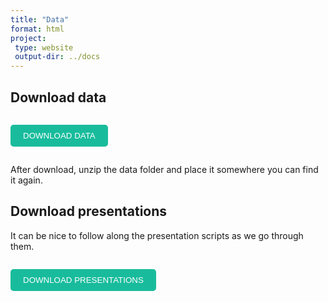 ```yaml
---
title: "Data"
format: html
project:
 type: website
 output-dir: ../docs
---
```


## Download data

::: {style="display: flex; gap: 10px;"}
<a href="./data.zip" download="data.zip"> <button class="btn small-button" style="background-color: #18bc9c; color: white; border: none; padding: 10px 20px; border-radius: 5px;"> DOWNLOAD DATA </button> </a>
:::

After download, unzip the data folder and place it somewhere you can find it again. 

## Download presentations

It can be nice to follow along the presentation scripts as we go through them. 

::: {style="display: flex; gap: 10px;"}
<a href="./../presentations/presentations.zip" download="presentations.zip"> <button class="btn small-button" style="background-color: #18bc9c; color: white; border: none; padding: 10px 20px; border-radius: 5px;"> DOWNLOAD PRESENTATIONS </button> </a>
:::
